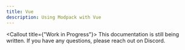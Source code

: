 ```yaml
---
title: Vue
description: Using Modpack with Vue
---
```


<Callout title={"Work in Progress"}>
  This documentation is still being written. If you have any questions, please
  reach out on Discord.
</Callout>
